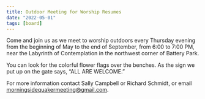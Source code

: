 ```yaml
---
title: Outdoor Meeting for Worship Resumes
date: "2022-05-01"
tags: [board]
---
```


Come and join us as we meet to worship outdoors every Thursday evening from the beginning of May to the end of September, from 6:00 to 7:00 PM, near the Labyrinth of Contemplation in the northwest corner of Battery Park.

You can look for the colorful flower flags over the benches. As the sign we put up on the gate says, “ALL ARE WELCOME.”

For more information contact Sally Campbell or Richard Schmidt, or email morningsidequakermeeting@gmail.com.
